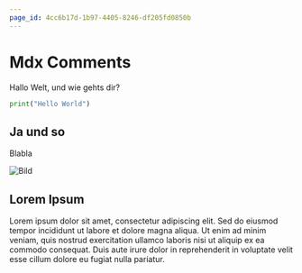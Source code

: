 ```yaml
---
page_id: 4cc6b17d-1b97-4405-8246-df205fd0850b
---
```

# Mdx Comments

Hallo Welt, und wie gehts dir?

```py
print("Hello World")
```

## Ja und so

Blabla

![Bild](/img/logo.svg)


## Lorem Ipsum

Lorem ipsum dolor sit amet, consectetur adipiscing elit. Sed do eiusmod tempor incididunt ut labore et dolore magna aliqua. Ut enim ad minim veniam, quis nostrud exercitation ullamco laboris nisi ut aliquip ex ea commodo consequat. Duis aute irure dolor in reprehenderit in voluptate velit esse cillum dolore eu fugiat nulla pariatur.
